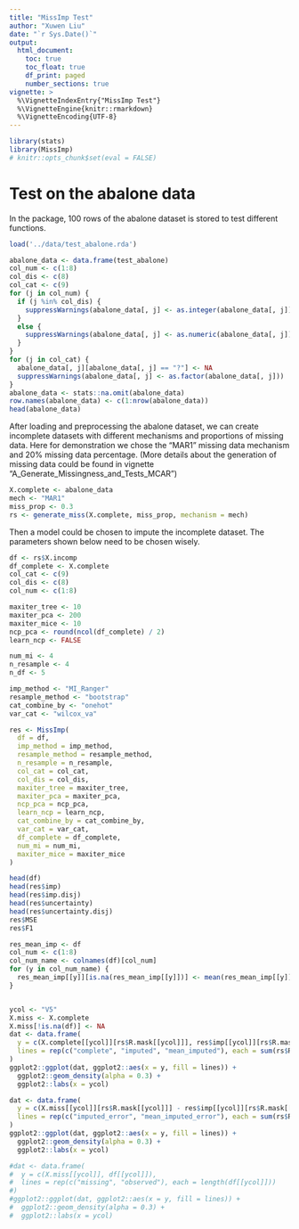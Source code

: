 ```yaml
---
title: "MissImp Test"
author: "Xuwen Liu"
date: "`r Sys.Date()`"
output:
  html_document:
    toc: true
    toc_float: true
    df_print: paged
    number_sections: true
vignette: >
  %\VignetteIndexEntry{"MissImp Test"}
  %\VignetteEngine{knitr::rmarkdown}
  %\VignetteEncoding{UTF-8}
---
```


```r
library(stats)
library(MissImp)
# knitr::opts_chunk$set(eval = FALSE)
```

# Test on the abalone data
In the package, 100 rows of the abalone dataset is stored to test different functions.

```r
load('../data/test_abalone.rda')
```

```r
abalone_data <- data.frame(test_abalone)
col_num <- c(1:8)
col_dis <- c(8)
col_cat <- c(9)
for (j in col_num) {
  if (j %in% col_dis) {
    suppressWarnings(abalone_data[, j] <- as.integer(abalone_data[, j]))
  }
  else {
    suppressWarnings(abalone_data[, j] <- as.numeric(abalone_data[, j]))
  }
}
for (j in col_cat) {
  abalone_data[, j][abalone_data[, j] == "?"] <- NA
  suppressWarnings(abalone_data[, j] <- as.factor(abalone_data[, j]))
}
abalone_data <- stats::na.omit(abalone_data)
row.names(abalone_data) <- c(1:nrow(abalone_data))
head(abalone_data)
```
After loading and preprocessing the abalone dataset, we can create incomplete datasets with different mechanisms and proportions of missing data. Here for demonstration we chose the "MAR1" missing data mechanism and 20% missing data percentage. (More details about the generation of missing data could be found in vignette "A_Generate_Missingness_and_Tests_MCAR")

```r
X.complete <- abalone_data
mech <- "MAR1"
miss_prop <- 0.3
rs <- generate_miss(X.complete, miss_prop, mechanism = mech)
```

Then a model could be chosen to impute the incomplete dataset. The parameters shown below need to be chosen wisely. 

```r
df <- rs$X.incomp
df_complete <- X.complete
col_cat <- c(9)
col_dis <- c(8)
col_num <- c(1:8)

maxiter_tree <- 10
maxiter_pca <- 200
maxiter_mice <- 10
ncp_pca <- round(ncol(df_complete) / 2)
learn_ncp <- FALSE

num_mi <- 4
n_resample <- 4
n_df <- 5

imp_method <- "MI_Ranger"
resample_method <- "bootstrap"
cat_combine_by <- "onehot"
var_cat <- "wilcox_va"
```

```r
res <- MissImp(
  df = df,
  imp_method = imp_method,
  resample_method = resample_method,
  n_resample = n_resample,
  col_cat = col_cat,
  col_dis = col_dis,
  maxiter_tree = maxiter_tree,
  maxiter_pca = maxiter_pca,
  ncp_pca = ncp_pca,
  learn_ncp = learn_ncp,
  cat_combine_by = cat_combine_by,
  var_cat = var_cat,
  df_complete = df_complete,
  num_mi = num_mi,
  maxiter_mice = maxiter_mice
)
```

```r
head(df)
head(res$imp)
head(res$imp.disj)
head(res$uncertainty)
head(res$uncertainty.disj)
res$MSE
res$F1
```

```r
res_mean_imp <- df
col_num <- c(1:8)
col_num_name <- colnames(df)[col_num]
for (y in col_num_name) {
  res_mean_imp[[y]][is.na(res_mean_imp[[y]])] <- mean(res_mean_imp[[y]], na.rm = TRUE)
}


ycol <- "V5"
X.miss <- X.complete
X.miss[!is.na(df)] <- NA
dat <- data.frame(
  y = c(X.complete[[ycol]][rs$R.mask[[ycol]]], res$imp[[ycol]][rs$R.mask[[ycol]]], res_mean_imp[[ycol]][rs$R.mask[[ycol]]]),
  lines = rep(c("complete", "imputed", "mean_imputed"), each = sum(rs$R.mask[[ycol]]))
)
ggplot2::ggplot(dat, ggplot2::aes(x = y, fill = lines)) +
  ggplot2::geom_density(alpha = 0.3) +
  ggplot2::labs(x = ycol)

dat <- data.frame(
  y = c(X.miss[[ycol]][rs$R.mask[[ycol]]] - res$imp[[ycol]][rs$R.mask[[ycol]]], X.miss[[ycol]][rs$R.mask[[ycol]]] - res_mean_imp[[ycol]][rs$R.mask[[ycol]]]),
  lines = rep(c("imputed_error", "mean_imputed_error"), each = sum(rs$R.mask[[ycol]]))
)
ggplot2::ggplot(dat, ggplot2::aes(x = y, fill = lines)) +
  ggplot2::geom_density(alpha = 0.3) +
  ggplot2::labs(x = ycol)

#dat <- data.frame(
#  y = c(X.miss[[ycol]], df[[ycol]]),
#  lines = rep(c("missing", "observed"), each = length(df[[ycol]]))
#)
#ggplot2::ggplot(dat, ggplot2::aes(x = y, fill = lines)) +
#  ggplot2::geom_density(alpha = 0.3) +
#  ggplot2::labs(x = ycol)
```


